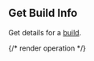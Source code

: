 ## Get Build Info

Get details for a [build](https://hathora.dev/docs/concepts/hathora-entities#build).

{/* render operation */}

